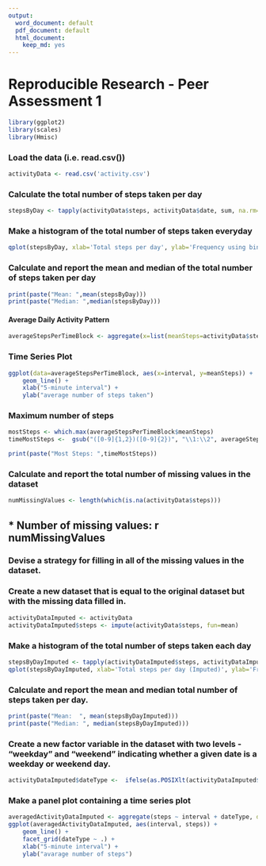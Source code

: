 ---
output:
  word_document: default
  pdf_document: default
  html_document:
    keep_md: yes
---
# Reproducible Research - Peer Assessment 1

```{r}
library(ggplot2)
library(scales)
library(Hmisc)
```

### Load the data (i.e. read.csv())
```{r}
activityData <- read.csv('activity.csv')
```

### Calculate the total number of steps taken per day
```{r}
stepsByDay <- tapply(activityData$steps, activityData$date, sum, na.rm=TRUE)
```

### Make a histogram of the total number of steps taken everyday
```{r}
qplot(stepsByDay, xlab='Total steps per day', ylab='Frequency using binwith 500', binwidth=500)
```

### Calculate and report the mean and median of the total number of steps taken per day

```{r}
print(paste("Mean: ",mean(stepsByDay)))
print(paste("Median: ",median(stepsByDay)))
```


#### Average Daily Activity Pattern
```{r}
averageStepsPerTimeBlock <- aggregate(x=list(meanSteps=activityData$steps), by=list(interval=activityData$interval), FUN=mean, na.rm=TRUE)
```

### Time Series Plot
```{r}
ggplot(data=averageStepsPerTimeBlock, aes(x=interval, y=meanSteps)) +
    geom_line() +
    xlab("5-minute interval") +
    ylab("average number of steps taken") 
```

### Maximum number of steps
```{r}
mostSteps <- which.max(averageStepsPerTimeBlock$meanSteps)
timeMostSteps <-  gsub("([0-9]{1,2})([0-9]{2})", "\\1:\\2", averageStepsPerTimeBlock[mostSteps,'interval'])

print(paste("Most Steps: ",timeMostSteps))
```

### Calculate and report the total number of missing values in the dataset
```{r}
numMissingValues <- length(which(is.na(activityData$steps)))
```

## * Number of missing values: r numMissingValues

### Devise a strategy for filling in all of the missing values in the dataset.

### Create a new dataset that is equal to the original dataset but with the missing data filled in.
```{r}
activityDataImputed <- activityData
activityDataImputed$steps <- impute(activityData$steps, fun=mean)
```

### Make a histogram of the total number of steps taken each day
```{r}
stepsByDayImputed <- tapply(activityDataImputed$steps, activityDataImputed$date, sum)
qplot(stepsByDayImputed, xlab='Total steps per day (Imputed)', ylab='Frequency using binwith 500', binwidth=500)
```

### Calculate and report the mean and median total number of steps taken per day.
```{r}
print(paste("Mean:  ", mean(stepsByDayImputed)))
print(paste("Median: ", median(stepsByDayImputed)))
```


### Create a new factor variable in the dataset with two levels - "weekday" and "weekend" indicating whether a given date is a weekday or weekend day.
```{r}
activityDataImputed$dateType <-  ifelse(as.POSIXlt(activityDataImputed$date)$wday %in% c(0,6), 'weekend', 'weekday')
```

### Make a panel plot containing a time series plot
```{r}
averagedActivityDataImputed <- aggregate(steps ~ interval + dateType, data=activityDataImputed, mean)
ggplot(averagedActivityDataImputed, aes(interval, steps)) + 
    geom_line() + 
    facet_grid(dateType ~ .) +
    xlab("5-minute interval") + 
    ylab("avarage number of steps")
```
